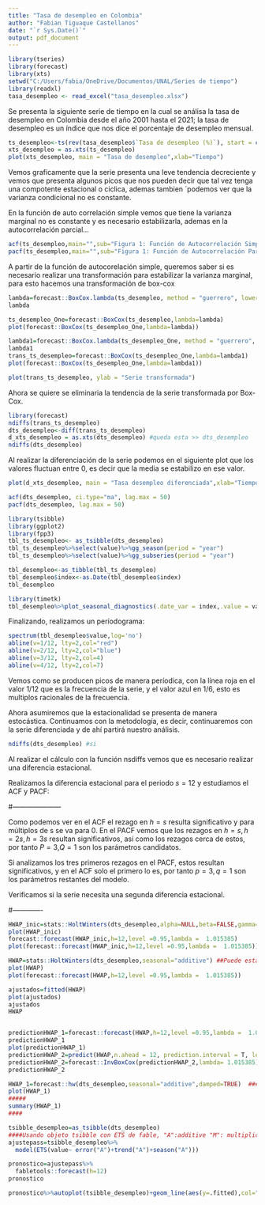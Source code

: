---
title: "Tasa de desempleo en Colombia"
author: "Fabian Tiguaque Castellanos"
date: "`r Sys.Date()`"
output: pdf_document
---

```{r setup, include=FALSE}
library(tseries)
library(forecast)
library(xts)
setwd("C:/Users/fabia/OneDrive/Documentos/UNAL/Series de tiempo")
library(readxl)
tasa_desempleo <- read_excel("tasa_desempleo.xlsx")

```

Se presenta la siguiente serie de tiempo en la cual se análisa la tasa de desempleo en Colombia desde el año 2001 hasta el 2021; la tasa de desempleo es un índice que nos dice el porcentaje de desempleo mensual. 

```{r}
ts_desempleo<-ts(rev(tasa_desempleo$`Tasa de desempleo (%)`), start = c(2001,01), frequency = 12, end = c(2021,12))
xts_desempleo = as.xts(ts_desempleo)
plot(xts_desempleo, main = "Tasa de desempleo",xlab="Tiempo")
```
Vemos graficamente que la serie presenta  una leve tendencia decreciente y vemos que presenta algunos picos que nos pueden decir que tal vez tenga una compotente estacional o ciclica, ademas tambien ´podemos ver que la varianza condicional no es constante. 



En la función de auto correlación simple vemos que tiene la varianza marginal no es constante y es necesario estabilizarla, ademas en la autocorrelación parcial... 
```{r}
acf(ts_desempleo,main="",sub="Figura 1: Función de Autocorrelación Simple", ci.type ="ma")
pacf(ts_desempleo,main="",sub="Figura 1: Función de Autocorrelación Parcial")
```
A partir de la función de autocorelación simple, queremos saber si es necesario realizar una transformación para estabilizar la varianza marginal, para esto hacemos una transformación de box-cox

```{r echo=TRUE}
lambda=forecast::BoxCox.lambda(ts_desempleo, method = "guerrero", lower = -1, upper = 3)
lambda

ts_desempleo_One=forecast::BoxCox(ts_desempleo,lambda=lambda)
plot(forecast::BoxCox(ts_desempleo_One,lambda=lambda))
```
```{r}
lambda1=forecast::BoxCox.lambda(ts_desempleo_One, method = "guerrero", lower = -1, upper = 3)
lambda1
trans_ts_desempleo=forecast::BoxCox(ts_desempleo_One,lambda=lambda1)
plot(forecast::BoxCox(ts_desempleo_One,lambda=lambda1))
```

```{r echo=FALSE}
plot(trans_ts_desempleo, ylab = "Serie transformada")
```
Ahora se quiere se eliminaria la tendencia de la serie transformada por Box-Cox.

```{r echo=FALSE}
library(forecast)
ndiffs(trans_ts_desempleo)
dts_desempleo<-diff(trans_ts_desempleo)
d_xts_desempleo = as.xts(dts_desempleo) #queda esta >> dts_desempleo 
ndiffs(dts_desempleo)
```
Al realizar la diferenciación de la serie podemos en el siguiente plot que los valores fluctuan entre 0, es decir que la media se estabilizo en ese valor.
```{r echo=FALSE}
plot(d_xts_desempleo, main = "Tasa desempleo diferenciada",xlab="Tiempo")
```
```{r echo=FALSE}
acf(dts_desempleo, ci.type="ma", lag.max = 50)
pacf(dts_desempleo, lag.max = 50)
```
```{r echo=FALSE}
library(tsibble)
library(ggplot2)
library(fpp3)
tbl_ts_desempleo<- as_tsibble(dts_desempleo)
tbl_ts_desempleo%>%select(value)%>%gg_season(period = "year")
tbl_ts_desempleo%>%select(value)%>%gg_subseries(period = "year")
```


```{r include=FALSE}
tbl_desempleo<-as_tibble(tbl_ts_desempleo)
tbl_desempleo$index<-as.Date(tbl_desempleo$index)
tbl_desempleo
```

```{r echo=FALSE}
library(timetk)
tbl_desempleo%>%plot_seasonal_diagnostics(.date_var = index,.value = value,.feature_set = c("month.lbl"),.geom="boxplot") 
```

Finalizando, realizamos un períodograma:

```{r echo=FALSE}
spectrum(tbl_desempleo$value,log='no')
abline(v=1/12, lty=2,col="red")
abline(v=2/12, lty=2,col="blue")
abline(v=3/12, lty=2,col=4)
abline(v=4/12, lty=2,col=7)
```

Vemos como se producen picos de manera períodica, con la línea roja en el valor $1/12$ que es la frecuencia de la serie, y el valor azul en $1/6$, esto es multiplos racionales de la frecuencia.

Ahora asumiremos que la estacionalidad se presenta de manera estocástica. Continuamos con la metodología, es decir, continuaremos con la serie diferenciada y de ahí partirá nuestro análisis.


```{r echo=TRUE}
ndiffs(dts_desempleo) #si
```

Al realizar el cálculo con la función nsdiffs vemos que es necesario realizar una diferencia estacional.

Realizamos la diferencia estacional para el periodo $s=12$ y estudiamos el ACF y PACF:

#---------------------

Como podemos ver en el ACF el rezago en $h=s$ resulta significativo y para múltiplos de s se va para 0. En el PACF vemos que los rezagos en $h=s,h=2s,h=3s$ resultan significativos, así como los rezagos cerca de estos, por tanto $P=3$,$Q=1$ son los parámetros candidatos.

Si analizamos los tres primeros rezagos en el PACF, estos resultan significativos, y en el ACF solo el primero lo es, por tanto $p=3,q=1$ son los parámetros restantes del modelo.

Verificamos si la serie necesita una segunda diferencia estacional.



#-------------


```{r}

HWAP_inic=stats::HoltWinters(dts_desempleo,alpha=NULL,beta=FALSE,gamma=FALSE)
plot(HWAP_inic)
forecast::forecast(HWAP_inic,h=12,level =0.95,lambda =  1.015385)
plot(forecast::forecast(HWAP_inic,h=12,level =0.95,lambda =  1.015385))
```


```{r}
HWAP=stats::HoltWinters(dts_desempleo,seasonal="additive") ##Puede establecer beta=F y/0 gamma=F, además el objeto debe ser de clase ts.
plot(HWAP)
plot(forecast::forecast(HWAP,h=12,level =0.95,lambda =  1.015385))

ajustados=fitted(HWAP)
plot(ajustados)
ajustados
HWAP


predictionHWAP_1=forecast::forecast(HWAP,h=12,level =0.95,lambda =  1.015385)
predictionHWAP_1
plot(predictionHWAP_1)
predictionHWAP_2=predict(HWAP,n.ahead = 12, prediction.interval = T, level = 0.95)
predictionHWAP_2=forecast::InvBoxCox(predictionHWAP_2,lambda= 1.015385)
predictionHWAP_2
```

```{r}

HWAP_1=forecast::hw(dts_desempleo,seasonal="additive",damped=TRUE)  ###También se puede usar holt
plot(HWAP_1)
#####
summary(HWAP_1)
####
```
```{r}

tsibble_desempleo=as_tsibble(dts_desempleo)
####Usando objeto tsibble con ETS de fable, "A":additive "M": multiplicative, "N":nada, "Ad" "Md" damped. Note que hay algunos parámetros que se pueden establecer en cero
ajustepass=tsibble_desempleo%>%
  model(ETS(value~ error("A")+trend("A")+season("A")))

pronostico=ajustepass%>%
  fabletools::forecast(h=12)
pronostico

pronostico%>%autoplot(tsibble_desempleo)+geom_line(aes(y=.fitted),col="#D55E00",data=augment(ajustepass))+labs(y=" ",title="Pronóstico u ajustados")+guides(colour="none")

```


